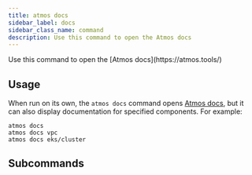 ```yaml
---
title: atmos docs
sidebar_label: docs
sidebar_class_name: command
description: Use this command to open the Atmos docs
---
```


<Intro>
Use this command to open the [Atmos docs](https://atmos.tools/)
</Intro>

<Screengrab title="atmos docs --help" slug="atmos-docs--help" />

## Usage

When run on its own, the `atmos docs` command opens [Atmos docs](https://atmos.tools/), but it can also display documentation for specified components. For example:

```shell
atmos docs
atmos docs vpc
atmos docs eks/cluster
```

## Subcommands
<DocCardList />
